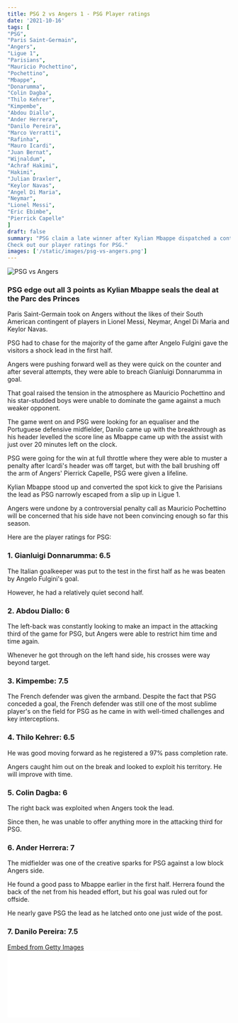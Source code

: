 ```yaml
---
title: PSG 2 vs Angers 1 - PSG Player ratings
date: '2021-10-16'
tags: [
"PSG",
"Paris Saint-Germain",
"Angers",
"Ligue 1",
"Parisians",
"Mauricio Pochettino",
"Pochettino",
"Mbappe",
"Donarumma",
"Colin Dagba",
"Thilo Kehrer",
"Kimpembe",
"Abdou Diallo",
"Ander Herrera",
"Danilo Pereira",
"Marco Verratti",
"Rafinha",
"Mauro Icardi",
"Juan Bernat",
"Wijnaldum",
"Achraf Hakimi",
"Hakimi",
"Julian Draxler",
"Keylor Navas",
"Angel Di Maria",
"Neymar",
"Lionel Messi",
"Eric Ebimbe",
"Pierrick Capelle"
]
draft: false
summary: "PSG claim a late winner after Kylian Mbappe dispatched a controversial penalty as PSG claim all 3 points at the Parc des Princes stadium. 
Check out our player ratings for PSG."
images: ['/static/images/psg-vs-angers.png']
---
```


<div className="flex flex-wrap -mx-2 overflow-hidden xl:-mx-2">
  <div className="my-1 px-2 w-full overflow-hidden xl:my-1 xl:px-2 xl:w-1/2">
    <Image alt="PSG vs Angers" src="/static/images/psg-vs-angers.png" width={1227} height={780} />
  </div>
</div>

### PSG edge out all 3 points as Kylian Mbappe seals the deal at the Parc des Princes

Paris Saint-Germain took on Angers without the likes of their South American contingent of players in Lionel Messi, Neymar, Angel Di Maria and Keylor Navas.

PSG had to chase for the majority of the game after Angelo Fulgini gave the visitors a shock lead in the first half.

Angers were pushing forward well as they were quick on the counter and after several attempts, they were able to breach Gianluigi Donnarumma in goal.

That goal raised the tension in the atmosphere as Mauricio Pochettino and his star-studded boys were unable to dominate the game against a much weaker opponent.

The game went on and PSG were looking for an equaliser and the Portuguese defensive midfielder, Danilo came up with the breakthrough as his header levelled the score line as Mbappe came up with the assist with just over 20 minutes left on the clock.

PSG were going for the win at full throttle where they were able to muster a penalty after Icardi's header was off target, but with the ball brushing off the arm of Angers' Pierrick Capelle, PSG were given a lifeline.

Kylian Mbappe stood up and converted the spot kick to give the Parisians the lead as PSG narrowly escaped from a slip up in Ligue 1.

Angers were undone by a controversial penalty call as Mauricio Pochettino will be concerned that his side have not been convincing enough so far this season.

Here are the player ratings for PSG:

### 1. Gianluigi Donnarumma: 6.5

The Italian goalkeeper was put to the test in the first half as he was beaten by Angelo Fulgini's goal.

However, he had a relatively quiet second half.

### 2. Abdou Diallo: 6

The left-back was constantly looking to make an impact in the attacking third of the game for PSG, but Angers were able to restrict him time and time again.

Whenever he got through on the left hand side, his crosses were way beyond target.

### 3. Kimpembe: 7.5

The French defender was given the armband. Despite the fact that PSG conceded a goal, the French defender was still one of the most sublime player's on the field for PSG as he came in with well-timed challenges and key interceptions.

### 4. Thilo Kehrer: 6.5

He was good moving forward as he registered a 97% pass completion rate.

Angers caught him out on the break and looked to exploit his territory. He will improve with time.

### 5. Colin Dagba: 6

The right back was exploited when Angers took the lead.

Since then, he was unable to offer anything more in the attacking third for PSG.

### 6. Ander Herrera: 7

The midfielder was one of the creative sparks for PSG against a low block Angers side.

He found a good pass to Mbappe earlier in the first half. Herrera found the back of the net from his headed effort, but his goal was ruled out for offside.

He nearly gave PSG the lead as he latched onto one just wide of the post.

### 7. Danilo Pereira: 7.5

<div
  className="getty embed image"
  style={{
    backgroundColor: '#fff',
    display: 'inline-block',
    fontFamily: 'Roboto, sans-serif',
    color: '#a7a7a7',
    fontSize: '11px',
    width: '100%',
    maxWidth: '594px',
    float: 'left',
    marginRight: '20px',
    marginBottom: '20px',
  }}
>
  <div style={{ padding: 0, margin: 0, textAlign: 'left' }}>
    <a
      href="http://www.gettyimages.in/detail/1346809031"
      target="_blank"
      style={{
        color: '#a7a7a7',
        textDecoration: 'none',
        fontWeight: 'normal !important',
        border: 'none',
        display: 'inline-block',
      }}
    >
      Embed from Getty Images
    </a>
  </div>
  <div
    style={{
      overflow: 'hidden',
      position: 'relative',
      height: 0,
      padding: '64.47812% 0 0 0',
      width: '100%',
    }}
  >
    <iframe
      src="//embed.gettyimages.com/embed/1346809031?et=10JLP-AGQRN7yjodsFgDOw&tld=in&sig=hLpgirU1MuABPCUmG9z2ouSq4rBCUxnikpDKpGlGUHo=&caption=false&ver=1"
      scrolling="no"
      frameBorder={0}
      width={594}
      height={383}
      style={{
        display: 'inline-block',
        position: 'absolute',
        top: 0,
        left: 0,
        width: '100%',
        height: '100%',
        margin: 0,
      }}
    />
  </div>
</div>

The Portuguese midfielder was good in possession and kept his team rolling forward by finding his teammates in attacking positions.

He gave PSG the equaliser as he headed in Mbappe's left-footed cross.

### 8. Marco Verratti: 7.5

The Italian midfielder who got the love and affection from Pep Guardiola two weeks ago was at it again in the heart of PSG's midfield as he created a few good chances in the game with his passing and movement.

### 9. Rafinha: 6

He had gone for goal from a set piece which was from a narrow angle.

He had two chances to score, but his efforts were wide. He did not return out on the field in the second half.

### 10. Icardi: 6

Ever since he made his move to Paris permanently, he has not been able to convince the supporters with his goal-scoring ability.

Once again, he had the opportunity to impress Pochettino, but the Argentine striker had struggled to make an impact even though he won his side a controversial penalty.

### 11. Mbappe: 8.5

<div
  className="getty embed image"
  style={{
    backgroundColor: '#fff',
    display: 'inline-block',
    fontFamily: 'Roboto, sans-serif',
    color: '#a7a7a7',
    fontSize: '11px',
    width: '100%',
    maxWidth: '594px',
    float: 'left',
    marginRight: '20px',
    marginBottom: '20px',
  }}
>
  <div style={{ padding: 0, margin: 0, textAlign: 'left' }}>
    <a
      href="http://www.gettyimages.in/detail/1235903980"
      target="_blank"
      style={{
        color: '#a7a7a7',
        textDecoration: 'none',
        fontWeight: 'normal !important',
        border: 'none',
        display: 'inline-block',
      }}
    >
      Embed from Getty Images
    </a>
  </div>
  <div
    style={{
      overflow: 'hidden',
      position: 'relative',
      height: 0,
      padding: '66.66667% 0 0 0',
      width: '100%',
    }}
  >
    <iframe
      src="//embed.gettyimages.com/embed/1235903980?et=yu5sGOfdSchbKhjWpYesPg&tld=in&sig=VfjvmlkxNByEyl2ZGqDzZExQ1HFfpq3mJM76TeQ3dNM=&caption=false&ver=1"
      scrolling="no"
      frameBorder={0}
      width={594}
      height={396}
      style={{
        display: 'inline-block',
        position: 'absolute',
        top: 0,
        left: 0,
        width: '100%',
        height: '100%',
        margin: 0,
      }}
    />
  </div>
</div>

The French forward took all the responsibility on his shoulders as he provided an assist and scored a penalty goal to give PSG all 3 valuable points as they continue their quest to win the domestic league.

As ever, Mbappe was the key to PSG's comeback in the game and he was their main route to score goals.

He was able to link up well with his teammates and he had a few adventurous attempts at goal.

Overall, he had a good night out.

## Substitutes

### 12. Juan Bernat: 5

The midfielder made his return from an ankle injury that kept him away for a long while.

His arrival on the field was greeted by a loud reception from the home fans, but he couldn't make a significant impact in the game.

### 13. Wijnaldum: 5.5

The Dutch midfielder's work was mostly on the defensive side of things as he too couldn't do much with the ball from an attacking point of view.

### 14. Achraf Hakimi: 7.5

PSG's expensive signing this summer was a constant threat on the right flank for PSG as he gave the Angers defenders a good run for their money.

### 15. Julian Draxler: 5

The German kept the ball moving from time to time, but he couldn't find a creative pass to break down the low Angers block in defence.

### 16. Eric Ebimbe: N/A

Came on with a few minutes left on the clock. He didn't have the time to make an impact.

